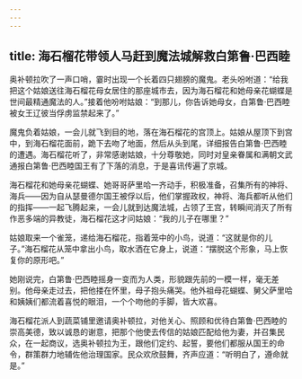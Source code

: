 ```yaml
---
---
---
```

title: 海石榴花带领人马赶到魔法城解救白第鲁·巴西睦
---




奥补顿拉吹了一声口哨，霎时出现一个长着四只翅膀的魔鬼。老头吩咐道：“给我把这个姑娘送往海石榴花母女居住的那座城市去，因为海石榴花和她母亲花蝴蝶是世间最精通魔法的人。”接着他吩咐姑娘：“到那儿，你告诉她母女，白第鲁·巴西睦被女王辽彼当俘虏监禁起来了。”

魔鬼负着姑娘，一会儿就飞到目的地，落在海石榴花的宫顶上。姑娘从屋顶下到宫中，到海石榴花面前，跪下去吻了地面，然后从头到尾，详细报告白第鲁·巴西睦的遭遇。海石榴花听了，非常感谢姑娘，十分尊敬她，同时对皇亲眷属和满朝文武通报白第鲁·巴西睦国王有了下落的消息，于是喜讯传遍了京城。

海石榴花和她母亲花蝴蝶、她哥哥萨里哈一齐动手，积极准备，召集所有的神将、海兵——因为自从瑟曼德尔国王被俘以后，他们掌握政权，神将、海兵都听从他们的指挥——一起飞腾起来，一会儿就到达魔法城，占领了王宫，转瞬间消灭了所有作恶多端的异教徒，海石榴花这才问姑娘：“我的儿子在哪里？”

姑娘取来一个雀笼，递给海石榴花，指着笼中的小鸟，说道：“这就是你的儿子。”海石榴花从笼中拿出小鸟，取水洒在它身上，说道：“摆脱这个形象，马上恢复你的原形吧。”

她刚说完，白第鲁·巴西睦摇身一变而为人类，形貌跟先前的一模一样，毫无差别。他母亲走过去，把他搂在怀里，母子抱头痛哭。他外祖母花蝴蝶、舅父萨里哈和姨姨们都流着喜悦的眼泪，一个个吻他的手脚，皆大欢喜。

海石榴花派人到蔬菜铺里邀请奥补顿拉，对他关心、照顾和优待白第鲁·巴西睦的崇高美德，致以诚恳的谢意，把那个他使去传信的姑娘匹配给他为妻，并召集民众，在一起商议，选奥补顿拉为王，跟他们定约、起誓，要他们都服从国王的命令，群策群力地辅佐他治理国家。民众欢欣鼓舞，齐声应道：“听明白了，遵命就是。”
